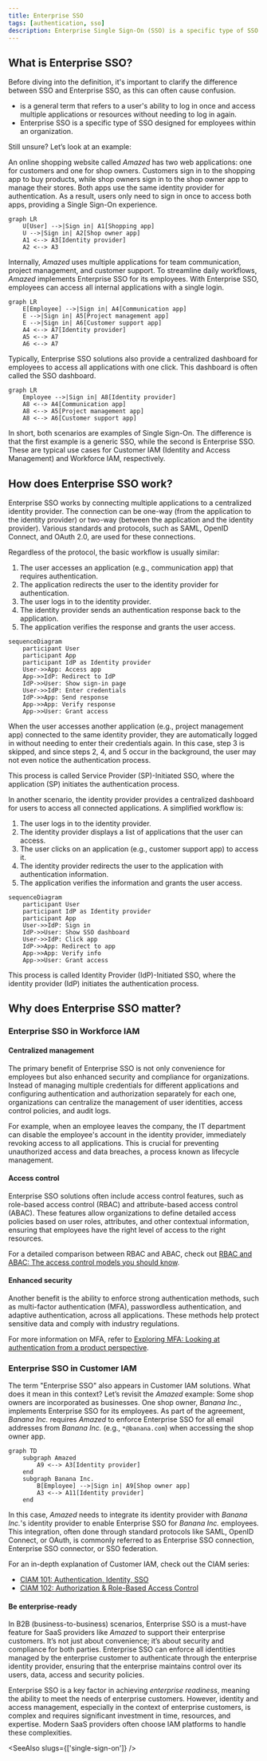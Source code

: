 ```yaml
---
title: Enterprise SSO
tags: [authentication, sso]
description: Enterprise Single Sign-On (SSO) is a specific type of SSO designed for employees within an organization.
---
```


## What is Enterprise SSO?

Before diving into the definition, it's important to clarify the difference between SSO and Enterprise SSO, as this can often cause confusion.

- <Ref slug="single-sign-on" /> is a general term that refers to a user's ability to log in once and access multiple applications or resources without needing to log in again.
- Enterprise SSO is a specific type of SSO designed for employees within an organization.

Still unsure? Let’s look at an example:

An online shopping website called _Amazed_ has two web applications: one for customers and one for shop owners. Customers sign in to the shopping app to buy products, while shop owners sign in to the shop owner app to manage their stores. Both apps use the same identity provider for authentication. As a result, users only need to sign in once to access both apps, providing a Single Sign-On experience.

```mermaid
graph LR
    U[User] -->|Sign in| A1[Shopping app]
    U -->|Sign in| A2[Shop owner app]
    A1 <--> A3[Identity provider]
    A2 <--> A3
```

Internally, _Amazed_ uses multiple applications for team communication, project management, and customer support. To streamline daily workflows, _Amazed_ implements Enterprise SSO for its employees. With Enterprise SSO, employees can access all internal applications with a single login.

```mermaid
graph LR
    E[Employee] -->|Sign in| A4[Communication app]
    E -->|Sign in| A5[Project management app]
    E -->|Sign in| A6[Customer support app]
    A4 <--> A7[Identity provider]
    A5 <--> A7
    A6 <--> A7
```

Typically, Enterprise SSO solutions also provide a centralized dashboard for employees to access all applications with one click. This dashboard is often called the SSO dashboard.

```mermaid
graph LR
    Employee -->|Sign in| A8[Identity provider]
    A8 <--> A4[Communication app]
    A8 <--> A5[Project management app]
    A8 <--> A6[Customer support app]
```

In short, both scenarios are examples of Single Sign-On. The difference is that the first example is a generic SSO, while the second is Enterprise SSO. These are typical use cases for Customer IAM (Identity and Access Management) and Workforce IAM, respectively.

## How does Enterprise SSO work?

Enterprise SSO works by connecting multiple applications to a centralized identity provider. The connection can be one-way (from the application to the identity provider) or two-way (between the application and the identity provider). Various standards and protocols, such as SAML, OpenID Connect, and OAuth 2.0, are used for these connections.

Regardless of the protocol, the basic workflow is usually similar:

1. The user accesses an application (e.g., communication app) that requires authentication.
2. The application redirects the user to the identity provider for authentication.
3. The user logs in to the identity provider.
4. The identity provider sends an authentication response back to the application.
5. The application verifies the response and grants the user access.

```mermaid
sequenceDiagram
    participant User
    participant App
    participant IdP as Identity provider
    User->>App: Access app
    App->>IdP: Redirect to IdP
    IdP->>User: Show sign-in page
    User->>IdP: Enter credentials
    IdP->>App: Send response
    App->>App: Verify response
    App->>User: Grant access
```

When the user accesses another application (e.g., project management app) connected to the same identity provider, they are automatically logged in without needing to enter their credentials again. In this case, step 3 is skipped, and since steps 2, 4, and 5 occur in the background, the user may not even notice the authentication process.

This process is called Service Provider (SP)-Initiated SSO, where the application (SP) initiates the authentication process.

In another scenario, the identity provider provides a centralized dashboard for users to access all connected applications. A simplified workflow is:

1. The user logs in to the identity provider.
2. The identity provider displays a list of applications that the user can access.
3. The user clicks on an application (e.g., customer support app) to access it.
4. The identity provider redirects the user to the application with authentication information.
5. The application verifies the information and grants the user access.

```mermaid
sequenceDiagram
    participant User
    participant IdP as Identity provider
    participant App
    User->>IdP: Sign in
    IdP->>User: Show SSO dashboard
    User->>IdP: Click app
    IdP->>App: Redirect to app
    App->>App: Verify info
    App->>User: Grant access
```

This process is called Identity Provider (IdP)-Initiated SSO, where the identity provider (IdP) initiates the authentication process.

## Why does Enterprise SSO matter?

### Enterprise SSO in Workforce IAM

#### Centralized management

The primary benefit of Enterprise SSO is not only convenience for employees but also enhanced security and compliance for organizations. Instead of managing multiple credentials for different applications and configuring authentication and authorization separately for each one, organizations can centralize the management of user identities, access control policies, and audit logs.

For example, when an employee leaves the company, the IT department can disable the employee's account in the identity provider, immediately revoking access to all applications. This is crucial for preventing unauthorized access and data breaches, a process known as lifecycle management.

#### Access control

Enterprise SSO solutions often include access control features, such as role-based access control (RBAC) and attribute-based access control (ABAC). These features allow organizations to define detailed access policies based on user roles, attributes, and other contextual information, ensuring that employees have the right level of access to the right resources.

For a detailed comparison between RBAC and ABAC, check out [RBAC and ABAC: The access control models you should know](https://blog.logto.io/rbac-and-abac).

#### Enhanced security

Another benefit is the ability to enforce strong authentication methods, such as multi-factor authentication (MFA), passwordless authentication, and adaptive authentication, across all applications. These methods help protect sensitive data and comply with industry regulations.

For more information on MFA, refer to [Exploring MFA: Looking at authentication from a product perspective](https://blog.logto.io/elaborate-mfa).

### Enterprise SSO in Customer IAM

The term "Enterprise SSO" also appears in Customer IAM solutions. What does it mean in this context? Let’s revisit the _Amazed_ example: Some shop owners are incorporated as businesses. One shop owner, _Banana Inc._, implements Enterprise SSO for its employees. As part of the agreement, _Banana Inc._ requires _Amazed_ to enforce Enterprise SSO for all email addresses from _Banana Inc._ (e.g., `*@banana.com`) when accessing the shop owner app.

```mermaid
graph TD
    subgraph Amazed
        A9 <--> A3[Identity provider]
    end
    subgraph Banana Inc.
        B[Employee] -->|Sign in| A9[Shop owner app]
        A3 <--> A11[Identity provider]
    end
```

In this case, _Amazed_ needs to integrate its identity provider with _Banana Inc._'s identity provider to enable Enterprise SSO for _Banana Inc._ employees. This integration, often done through standard protocols like SAML, OpenID Connect, or OAuth, is commonly referred to as Enterprise SSO connection, Enterprise SSO connector, or SSO federation.

For an in-depth explanation of Customer IAM, check out the CIAM series:

- [CIAM 101: Authentication, Identity, SSO](https://blog.logto.io/ciam-101-intro-authn-sso)
- [CIAM 102: Authorization & Role-Based Access Control](https://blog.logto.io/ciam-102-authz-and-rbac)

#### Be enterprise-ready

In B2B (business-to-business) scenarios, Enterprise SSO is a must-have feature for SaaS providers like _Amazed_ to support their enterprise customers. It’s not just about convenience; it’s about security and compliance for both parties. Enterprise SSO can enforce all identities managed by the enterprise customer to authenticate through the enterprise identity provider, ensuring that the enterprise maintains control over its users, data, access and security policies.

Enterprise SSO is a key factor in achieving _enterprise readiness_, meaning the ability to meet the needs of enterprise customers. However, identity and access management, especially in the context of enterprise customers, is complex and requires significant investment in time, resources, and expertise. Modern SaaS providers often choose IAM platforms to handle these complexities.

<SeeAlso slugs={['single-sign-on']} />
